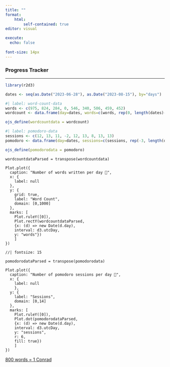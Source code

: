 ```yaml
---
title: ""
format: 
    html:
        self-contained: true
editor: visual

execute:
  echo: false
  
font-size: 14px
---
```


### Progress Tracker

------------------------------------------------------------------------

```r
library(r2d3)
```

```r
dates <- seq(as.Date("2023-06-28"), as.Date("2023-08-15"), by="days")
```

```r
#| label: word-count-data
words <- c(975, 824, 284, 0, 546, 340, 506, 459, 452)
wordcount <- data.frame(day=dates, words=c(words, rep(0, length(dates)-length(words))))

ojs_define(wordcountdata = wordcount)
```

```r
#| label: pomodoro-data
sessions <- c(12, 13, 11, -2, 12, 13, 8, 13, 13)
pomodoro <- data.frame(day=dates, sessions=c(sessions, rep(-3, length(dates)-length(sessions))))

ojs_define(pomodorodata = pomodoro)
```

::: {layout-ncol="2"}
```ojs
wordcountdataParsed = transpose(wordcountdata)

Plot.plot({
  caption: "Number of words written per day 📝",
  x: {
    label: null
  },
  y: {
    grid: true,
    label: "Word Count",
    domain: [0,1000]
  },
  marks: [
    Plot.ruleY([0]),
    Plot.rectY(wordcountdataParsed,
    {x: (d) => new Date(d.day), 
    interval: d3.utcDay, 
    y: "words"})
    ]
})

```

```ojs
//| fontsize: 15

pomodorodataParsed = transpose(pomodorodata)

Plot.plot({
  caption: "Number of pomodoro sessions per day 🍅",
  x: {
    label: null
    },
  y: {
    label: "Sessions",
    domain: [0,14]
  },
  marks: [
    Plot.ruleY([0]),
    Plot.dot(pomodorodataParsed,
    {x: (d) => new Date(d.day), 
    interval: d3.utcDay, 
    y: "sessions",
    r: 6,
    fill: true})
    ]
})
```
:::

[800 words = 1 Conrad](https://www.theguardian.com/books/2016/jun/18/my-writing-day-will-self)
